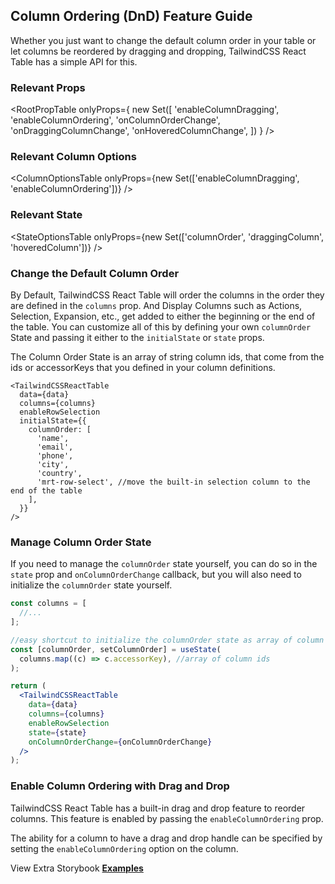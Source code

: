 
<Head>
  <title>
    Column Ordering/DnD Feature Guide - TailwindCSS React Table Docs
  </title>
  <meta
    name="description"
    content="How to use and customize the column ordering and drag and drop features of TailwindCSS React Table"
  />
</Head>

## Column Ordering (DnD) Feature Guide

Whether you just want to change the default column order in your table or let columns be reordered by dragging and dropping, TailwindCSS React Table has a simple API for this.

### Relevant Props

<RootPropTable
  onlyProps={
    new Set([
      'enableColumnDragging',
      'enableColumnOrdering',
      'onColumnOrderChange',
      'onDraggingColumnChange',
      'onHoveredColumnChange',
    ])
  }
/>

### Relevant Column Options

<ColumnOptionsTable
  onlyProps={new Set(['enableColumnDragging', 'enableColumnOrdering'])}
/>

### Relevant State

<StateOptionsTable
  onlyProps={new Set(['columnOrder', 'draggingColumn', 'hoveredColumn'])}
/>

### Change the Default Column Order

By Default, TailwindCSS React Table will order the columns in the order they are defined in the `columns` prop. And Display Columns such as Actions, Selection, Expansion, etc., get added to either the beginning or the end of the table. You can customize all of this by defining your own `columnOrder` State and passing it either to the `initialState` or `state` props.

The Column Order State is an array of string column ids, that come from the ids or accessorKeys that you defined in your column definitions.

```tsx
<TailwindCSSReactTable
  data={data}
  columns={columns}
  enableRowSelection
  initialState={{
    columnOrder: [
      'name',
      'email',
      'phone',
      'city',
      'country',
      'mrt-row-select', //move the built-in selection column to the end of the table
    ],
  }}
/>
```

### Manage Column Order State

If you need to manage the `columnOrder` state yourself, you can do so in the `state` prop and `onColumnOrderChange` callback, but you will also need to initialize the `columnOrder` state yourself.

```jsx
const columns = [
  //...
];

//easy shortcut to initialize the columnOrder state as array of column ids
const [columnOrder, setColumnOrder] = useState(
  columns.map((c) => c.accessorKey), //array of column ids
);

return (
  <TailwindCSSReactTable
    data={data}
    columns={columns}
    enableRowSelection
    state={state}
    onColumnOrderChange={onColumnOrderChange}
  />
);
```

### Enable Column Ordering with Drag and Drop

TailwindCSS React Table has a built-in drag and drop feature to reorder columns. This feature is enabled by passing the `enableColumnOrdering` prop.

The ability for a column to have a drag and drop handle can be specified by setting the `enableColumnOrdering` option on the column.

<DNDExample />

View Extra Storybook **[Examples](https://www.tailwindcss-react-table.dev/?path=/story/features-column-ordering-examples)**
